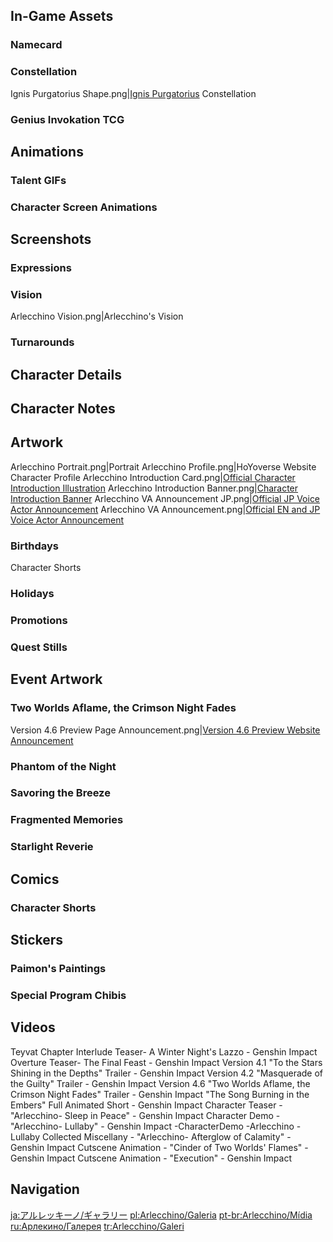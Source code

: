 {{CharacterTabs}}
{{TOC Limit}}

==In-Game Assets==
{{Assets}}

===Namecard===
{{Assets/Namecard|Edict|Arlecchino}}

===Constellation===
<gallery>Ignis Purgatorius Shape.png|[[Ignis Purgatorius]] Constellation</gallery>

===Genius Invokation TCG===
{{Main|Genius Invokation TCG}}
{{Genius Invokation TCG Cards by Featured Gallery}}

==Animations==
===Talent GIFs===
{{Talent Previews by Character|Arlecchino}}

===Character Screen Animations===
{{Preview/CharacterAnimations}}

==Screenshots==
===Expressions===
{{Character Expression|Arlecchino|Default|Serious|Pensive}}

===Vision===
<gallery>Arlecchino Vision.png|Arlecchino's Vision</gallery>

===Turnarounds===
{{Turnarounds}}

==Character Details==
{{Files by Character Gallery|Character Details|character=Arlecchino}}

==Character Notes==
{{Files by Character Gallery|Character Notes|character=Arlecchino}}

==Artwork==
<gallery>
Arlecchino Portrait.png|Portrait
Arlecchino Profile.png|HoYoverse Website Character Profile
Arlecchino Introduction Card.png|[https://twitter.com/GenshinImpact/status/1767128362882073002 Official Character Introduction Illustration]
Arlecchino Introduction Banner.png|[https://www.hoyolab.com/article/25837716 Character Introduction Banner]
Arlecchino VA Announcement JP.png|[https://twitter.com/Genshin_7/status/1546349346001588224 Official JP Voice Actor Announcement]
Arlecchino VA Announcement.png|[https://twitter.com/GenshinImpact/status/1780838677125484871 Official EN and JP Voice Actor Announcement]
</gallery>

===Birthdays===
{{Files by Character Gallery|Arlecchino Birthday Artwork|character = Arlecchino|not1=Character Shorts|not2=Taking Pictures and Recounting Good Times Images}}

;Character Shorts
{{Files by Character Gallery|Arlecchino Birthday Artwork|character = Arlecchino|not1=Character Birthday Artwork|not2=Taking Pictures and Recounting Good Times Images}}
<!--
;Taking Pictures and Recounting Good Times
{{Main|Taking Pictures and Recounting Good Times/Story/Arlecchino}}
{{Files by Character Gallery|Arlecchino Birthday Artwork|character = Arlecchino|not1=Character Shorts|not2=Character Birthday Artwork}}
-->
===Holidays===
{{Files by Character Gallery|Holiday Artwork}}

===Promotions===
{{Files by Character Gallery|Promotional Artwork}}
<!--
===Social Media===
{{Files by Character Gallery|Social Media Celebration}}
-->
===Quest Stills===
{{Files by Character Gallery|Quest Stills}}
<!--
===Miscellaneous===
{{Files by Character Gallery|Miscellaneous Artwork}}
-->

==Event Artwork==
===Two Worlds Aflame, the Crimson Night Fades===
{{Main|Version/4.6|l1=Two Worlds Aflame, the Crimson Night Fades}}
<gallery>
Version 4.6 Preview Page Announcement.png|[https://twitter.com/GenshinImpact/status/1778996541535015324 Version 4.6 Preview Website Announcement]
</gallery>

===Phantom of the Night===
{{Main|Phantom of the Night}}
{{Files by Character Gallery|Phantom of the Night Images}}

===Savoring the Breeze===
{{Main|Savoring the Breeze}}
{{Files by Character Gallery|Savoring the Breeze Images}}

===Fragmented Memories===
{{Main|Fragmented Memories}}
{{Files by Character Gallery|Fragmented Memories Images}}

===Starlight Reverie===
{{Main|Starlight Reverie}}
{{Files by Character Gallery|Starlight Reverie Images}}

==Comics==
<!--
===Genshin Impact Preview Manga===
<gallery>

</gallery>

===4-Panel Comics===
<gallery>

</gallery>
-->
===Character Shorts===
{{Files by Character Gallery|Character Shorts|character = Arlecchino|not1=Arlecchino Birthday Artwork}}

==Stickers==
===Paimon's Paintings===
{{Paimon's Paintings Images|Arlecchino|nochar=1|nopplink=1}}

===Special Program Chibis===
{{Files by Character Gallery|Special Program Chibis}}

==Videos==
<!-- Keep videos in chronological order. -->
<gallery>
Teyvat Chapter Interlude Teaser- A Winter Night's Lazzo - Genshin Impact
Overture Teaser- The Final Feast - Genshin Impact
Version 4.1 "To the Stars Shining in the Depths" Trailer - Genshin Impact
Version 4.2 "Masquerade of the Guilty" Trailer - Genshin Impact
Version 4.6 "Two Worlds Aflame, the Crimson Night Fades" Trailer - Genshin Impact
"The Song Burning in the Embers" Full Animated Short - Genshin Impact
Character Teaser - "Arlecchino- Sleep in Peace" - Genshin Impact
Character Demo - "Arlecchino- Lullaby" - Genshin Impact -CharacterDemo -Arlecchino -Lullaby
Collected Miscellany - "Arlecchino- Afterglow of Calamity" - Genshin Impact
Cutscene Animation - "Cinder of Two Worlds' Flames" - Genshin Impact
Cutscene Animation - "Execution" - Genshin Impact
</gallery>
<!--
===Cameos===

==References==
{{Reflist}}
-->

==Navigation==
{{Character Navbox|Gallery}}

[[ja:アルレッキーノ/ギャラリー]]
[[pl:Arlecchino/Galeria]]
[[pt-br:Arlecchino/Mídia]]
[[ru:Арлекино/Галерея]]
[[tr:Arlecchino/Galeri]]